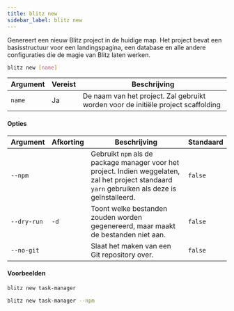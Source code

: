 ```yaml
---
title: blitz new
sidebar_label: blitz new
---
```


Genereert een nieuw Blitz project in de huidige map. Het project bevat een basisstructuur voor een landingspagina, 
een database en alle andere configuraties die de magie van Blitz laten werken.

```bash
blitz new [name]
```

| Argument | Vereist | Beschrijving                                                   |
| -------- | -------- | ------------------------------------------------------------- |
| `name`   | Ja     | De naam van het project. Zal gebruikt worden voor de initiële project scaffolding |

#### Opties

| Argument    | Afkorting | Beschrijving                                                                                                    | Standaard |
| ----------- | --------- | --------------------------------------------------------------------------------------------------------------- | ------- |
| `--npm`     |           | Gebruikt `npm` als de package manager voor het project. Indien weggelaten, zal het project standaard `yarn` gebruiken als deze is geïnstalleerd. | `false` |
| `--dry-run` | `-d`      | Toont welke bestanden zouden worden gegenereerd, maar maakt de bestanden niet aan.                                 | `false` |
| `--no-git`  |           | Slaat het maken van een Git repository over.                                                                                  | `false` |

#### Voorbeelden

```bash
blitz new task-manager
```

```bash
blitz new task-manager --npm
```

